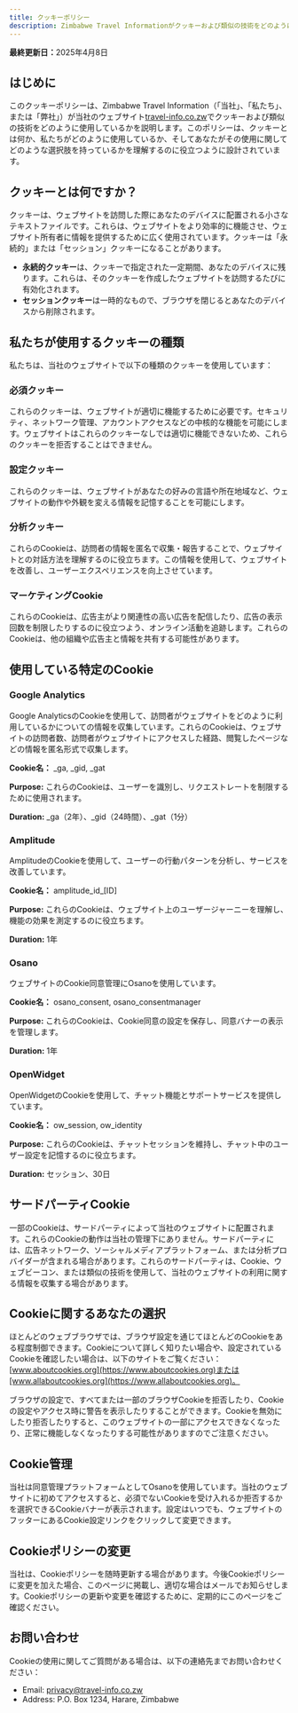 ```yaml
---
title: クッキーポリシー
description: Zimbabwe Travel Informationがクッキーおよび類似の技術をどのように使用しているか
---
```


**最終更新日：**&#x32;025年4月8日

## はじめに

このクッキーポリシーは、Zimbabwe Travel Information（「当社」、「私たち」、または「弊社」）が当社のウェブサイト[travel-info.co.zw](https://travel-info.co.zw)でクッキーおよび類似の技術をどのように使用しているかを説明します。このポリシーは、クッキーとは何か、私たちがどのように使用しているか、そしてあなたがその使用に関してどのような選択肢を持っているかを理解するのに役立つように設計されています。

## クッキーとは何ですか？

クッキーは、ウェブサイトを訪問した際にあなたのデバイスに配置される小さなテキストファイルです。これらは、ウェブサイトをより効率的に機能させ、ウェブサイト所有者に情報を提供するために広く使用されています。クッキーは「永続的」または「セッション」クッキーになることがあります。

* **永続的クッキー**は、クッキーで指定された一定期間、あなたのデバイスに残ります。これらは、そのクッキーを作成したウェブサイトを訪問するたびに有効化されます。
* **セッションクッキー**は一時的なもので、ブラウザを閉じるとあなたのデバイスから削除されます。

## 私たちが使用するクッキーの種類

私たちは、当社のウェブサイトで以下の種類のクッキーを使用しています：

### 必須クッキー

これらのクッキーは、ウェブサイトが適切に機能するために必要です。セキュリティ、ネットワーク管理、アカウントアクセスなどの中核的な機能を可能にします。ウェブサイトはこれらのクッキーなしでは適切に機能できないため、これらのクッキーを拒否することはできません。

### 設定クッキー

これらのクッキーは、ウェブサイトがあなたの好みの言語や所在地域など、ウェブサイトの動作や外観を変える情報を記憶することを可能にします。

### 分析クッキー

これらのCookieは、訪問者の情報を匿名で収集・報告することで、ウェブサイトとの対話方法を理解するのに役立ちます。この情報を使用して、ウェブサイトを改善し、ユーザーエクスペリエンスを向上させています。

### マーケティングCookie

これらのCookieは、広告主がより関連性の高い広告を配信したり、広告の表示回数を制限したりするのに役立つよう、オンライン活動を追跡します。これらのCookieは、他の組織や広告主と情報を共有する可能性があります。

## 使用している特定のCookie

### Google Analytics

Google AnalyticsのCookieを使用して、訪問者がウェブサイトをどのように利用しているかについての情報を収集しています。これらのCookieは、ウェブサイトの訪問者数、訪問者がウェブサイトにアクセスした経路、閲覧したページなどの情報を匿名形式で収集します。

**Cookie名：** \_ga, \_gid, \_gat

**Purpose:** これらのCookieは、ユーザーを識別し、リクエストレートを制限するために使用されます。

**Duration:** \_ga（2年）、\_gid（24時間）、\_gat（1分）

### Amplitude

AmplitudeのCookieを使用して、ユーザーの行動パターンを分析し、サービスを改善しています。

**Cookie名：** amplitude\_id\_\[ID]

**Purpose:** これらのCookieは、ウェブサイト上のユーザージャーニーを理解し、機能の効果を測定するのに役立ちます。

**Duration:** 1年

### Osano

ウェブサイトのCookie同意管理にOsanoを使用しています。

**Cookie名：** osano\_consent, osano\_consentmanager

**Purpose:** これらのCookieは、Cookie同意の設定を保存し、同意バナーの表示を管理します。

**Duration:** 1年

### OpenWidget

OpenWidgetのCookieを使用して、チャット機能とサポートサービスを提供しています。

**Cookie名：** ow\_session, ow\_identity

**Purpose:** これらのCookieは、チャットセッションを維持し、チャット中のユーザー設定を記憶するのに役立ちます。

**Duration:** セッション、30日

## サードパーティCookie

一部のCookieは、サードパーティによって当社のウェブサイトに配置されます。これらのCookieの動作は当社の管理下にありません。サードパーティには、広告ネットワーク、ソーシャルメディアプラットフォーム、または分析プロバイダーが含まれる場合があります。これらのサードパーティは、Cookie、ウェブビーコン、または類似の技術を使用して、当社のウェブサイトの利用に関する情報を収集する場合があります。

## Cookieに関するあなたの選択

ほとんどのウェブブラウザでは、ブラウザ設定を通じてほとんどのCookieをある程度制御できます。Cookieについて詳しく知りたい場合や、設定されているCookieを確認したい場合は、以下のサイトをご覧ください：[www.aboutcookies.org](https://www.aboutcookies.org)または[www.allaboutcookies.org](https://www.allaboutcookies.org)。

ブラウザの設定で、すべてまたは一部のブラウザCookieを拒否したり、Cookieの設定やアクセス時に警告を表示したりすることができます。Cookieを無効にしたり拒否したりすると、このウェブサイトの一部にアクセスできなくなったり、正常に機能しなくなったりする可能性がありますのでご注意ください。

## Cookie管理

当社は同意管理プラットフォームとしてOsanoを使用しています。当社のウェブサイトに初めてアクセスすると、必須でないCookieを受け入れるか拒否するかを選択できるCookieバナーが表示されます。設定はいつでも、ウェブサイトのフッターにあるCookie設定リンクをクリックして変更できます。

## Cookieポリシーの変更

当社は、Cookieポリシーを随時更新する場合があります。今後Cookieポリシーに変更を加えた場合、このページに掲載し、適切な場合はメールでお知らせします。Cookieポリシーの更新や変更を確認するために、定期的にこのページをご確認ください。

## お問い合わせ

Cookieの使用に関してご質問がある場合は、以下の連絡先までお問い合わせください：

* Email: [privacy@travel-info.co.zw](mailto:privacy@travel-info.co.zw)
* Address: P.O. Box 1234, Harare, Zimbabwe
